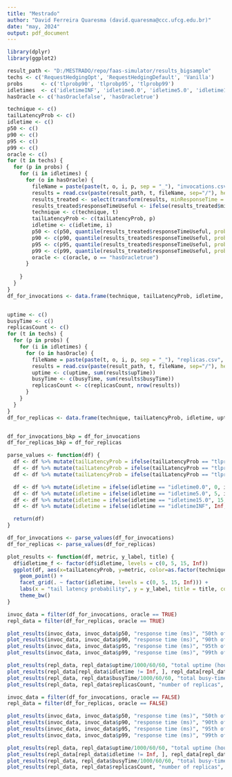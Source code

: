 ```yaml
---
title: "Mestrado"
author: "David Ferreira Quaresma (david.quaresma@ccc.ufcg.edu.br)"
date: "may, 2024"
output: pdf_document
---
```


```r
library(dplyr)
library(ggplot2)

result_path <- "D:/MESTRADO/repo/faas-simulator/results_bigsample"
techs <- c('RequestHedgingOpt', 'RequestHedgingDefault', 'Vanilla')
probs      <- c('tlprobp90', 'tlprobp95', 'tlprobp99')
idletimes  <- c('idletimeINF', 'idletime0.0', 'idletime5.0', 'idletime15.0')
hasOracle <- c('hasOraclefalse', 'hasOracletrue')

technique <- c()
tailLatencyProb <- c()
idletime <- c()
p50 <- c()
p90 <- c()
p95 <- c()
p99 <- c()
oracle <- c()
for (t in techs) {
  for (p in probs) {
    for (i in idletimes) {
      for (o in hasOracle) {
        fileName = paste(paste(t, o, i, p, sep = "_"), "invocations.csv", sep="-")
        results = read.csv(paste(result_path, t, fileName, sep="/"), header = TRUE)
        results_treated <- select(transform(results, minResponseTime = pmin(responseTime, rHresponseTime)), responseTime, rHresponseTime, minResponseTime)
        results_treated$responseTimeUseful <- ifelse(results_treated$minResponseTime != 0, results_treated$minResponseTime, results_treated$responseTime)
        technique <- c(technique, t)
        tailLatencyProb <- c(tailLatencyProb, p)
        idletime <- c(idletime, i)
        p50 <- c(p50, quantile(results_treated$responseTimeUseful, probs = 0.5))
        p90 <- c(p90, quantile(results_treated$responseTimeUseful, probs = 0.90))
        p95 <- c(p95, quantile(results_treated$responseTimeUseful, probs = 0.95))
        p99 <- c(p99, quantile(results_treated$responseTimeUseful, probs = 0.99))
        oracle <- c(oracle, o == "hasOracletrue")
      }
     
    }
  }
}
df_for_invocations <- data.frame(technique, tailLatencyProb, idletime, p50, p90, p95, p99, oracle)


uptime <- c()
busyTime <- c()
replicasCount <- c()
for (t in techs) {
  for (p in probs) {
    for (i in idletimes) {
      for (o in hasOracle) {
        fileName = paste(paste(t, o, i, p, sep = "_"), "replicas.csv", sep="-")
        results = read.csv(paste(result_path, t, fileName, sep="/"), header = TRUE)
        uptime <- c(uptime, sum(results$upTime))
        busyTime <- c(busyTime, sum(results$busyTime))
        replicasCount <- c(replicasCount, nrow(results))
      }
    }
  }
}
df_for_replicas <- data.frame(technique, tailLatencyProb, idletime, uptime, busyTime, replicasCount, oracle)


df_for_invocations_bkp = df_for_invocations
df_for_replicas_bkp = df_for_replicas

parse_values <- function(df) {
  df <- df %>% mutate(tailLatencyProb = ifelse(tailLatencyProb == "tlprobp90", 90, tailLatencyProb))
  df <- df %>% mutate(tailLatencyProb = ifelse(tailLatencyProb == "tlprobp95", 95, tailLatencyProb))
  df <- df %>% mutate(tailLatencyProb = ifelse(tailLatencyProb == "tlprobp99", 99, tailLatencyProb))

  df <- df %>% mutate(idletime = ifelse(idletime == "idletime0.0", 0, idletime))
  df <- df %>% mutate(idletime = ifelse(idletime == "idletime5.0", 5, idletime))
  df <- df %>% mutate(idletime = ifelse(idletime == "idletime15.0", 15, idletime))
  df <- df %>% mutate(idletime = ifelse(idletime == "idletimeINF", Inf, idletime))

  return(df)
}

df_for_invocations <- parse_values(df_for_invocations)
df_for_replicas <- parse_values(df_for_replicas)
```




```r
plot_results <- function(df, metric, y_label, title) {
  df$idletime_f <- factor(df$idletime, levels = c(0, 5, 15, Inf))
  ggplot(df, aes(x=tailLatencyProb, y=metric, color=as.factor(technique))) +
    geom_point() + 
    facet_grid(. ~ factor(idletime, levels = c(0, 5, 15, Inf))) +
    labs(x = "tail latency probability", y = y_label, title = title, colour = "technique") +
    theme_bw()
}

invoc_data = filter(df_for_invocations, oracle == TRUE)
repl_data = filter(df_for_replicas, oracle == TRUE)

plot_results(invoc_data, invoc_data$p50, "response time (ms)", "50th of invocations' response time for each idletime")
plot_results(invoc_data, invoc_data$p90, "response time (ms)", "90th of invocations' response time for each idletime")
plot_results(invoc_data, invoc_data$p95, "response time (ms)", "95th of invocations' response time for each idletime")
plot_results(invoc_data, invoc_data$p99, "response time (ms)", "99th of invocations' response time for each idletime")

plot_results(repl_data, repl_data$uptime/1000/60/60, "total uptime (hour)", "Total replicas UpTime for each idletime")
plot_results(repl_data[repl_data$idletime != Inf, ], repl_data[repl_data$idletime != Inf, ]$uptime/1000/60/60, "total uptime (hour)", "Total replicas UpTime for each idletime (excluding Inf)")
plot_results(repl_data, repl_data$busyTime/1000/60/60, "total busy-time (hour)", "Total replicas BusyTime for each idletime")
plot_results(repl_data, repl_data$replicasCount, "number of replicas", "Total number of replicas created for each idletime")
```


```r
invoc_data = filter(df_for_invocations, oracle == FALSE)
repl_data = filter(df_for_replicas, oracle == FALSE)

plot_results(invoc_data, invoc_data$p50, "response time (ms)", "50th of invocations' response time for each idletime")
plot_results(invoc_data, invoc_data$p90, "response time (ms)", "90th of invocations' response time for each idletime")
plot_results(invoc_data, invoc_data$p95, "response time (ms)", "95th of invocations' response time for each idletime")
plot_results(invoc_data, invoc_data$p99, "response time (ms)", "99th of invocations' response time for each idletime")

plot_results(repl_data, repl_data$uptime/1000/60/60, "total uptime (hour)", "Total replicas UpTime for each idletime")
plot_results(repl_data[repl_data$idletime != Inf, ], repl_data[repl_data$idletime != Inf, ]$uptime/1000/60/60, "total uptime (hour)", "Total replicas UpTime for each idletime (excluding Inf)")
plot_results(repl_data, repl_data$busyTime/1000/60/60, "total busy-time (hour)", "Total replicas BusyTime for each idletime")
plot_results(repl_data, repl_data$replicasCount, "number of replicas", "Total number of replicas created for each idletime")
```

